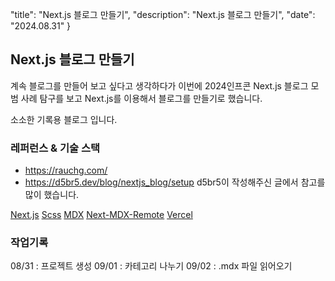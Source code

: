   "title": "Next.js 블로그 만들기",
  "description": "Next.js 블로그 만들기",
  "date": "2024.08.31"
}

## Next.js 블로그 만들기

계속 블로그를 만들어 보고 싶다고 생각하다가 
이번에 2024인프콘 Next.js 블로그 모범 사례 탐구를 보고 
Next.js를 이용해서 블로그를 만들기로 했습니다. 

소소한 기록용 블로그 입니다. 

### 레퍼런스 & 기술 스택

- https://rauchg.com/
- https://d5br5.dev/blog/nextjs_blog/setup
d5br5이 작성해주신 글에서 참고를 많이 했습니다. 

[Next.js](https://nextjs.org/) 
[Scss](https://sass-lang.com/) 
[MDX](https://mdxjs.com/)
[Next-MDX-Remote](https://github.com/hashicorp/next-mdx-remote#react-server-components-rsc--nextjs-app-directory-support)
[Vercel](https://vercel.com/dashboard)


### 작업기록
08/31 : 프로젝트 생성
09/01 : 카테고리 나누기
09/02 : .mdx 파일 읽어오기 